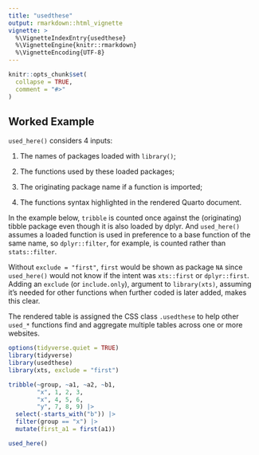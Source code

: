 ```yaml
---
title: "usedthese"
output: rmarkdown::html_vignette
vignette: >
  %\VignetteIndexEntry{usedthese}
  %\VignetteEngine{knitr::rmarkdown}
  %\VignetteEncoding{UTF-8}
---
```


```r
knitr::opts_chunk$set(
  collapse = TRUE,
  comment = "#>"
)
```

## Worked Example

`used_here()` considers 4 inputs:

1.  The names of packages loaded with `library()`;

2.  The functions used by these loaded packages;

3.  The originating package name if a function is imported;

4.  The functions syntax highlighted in the rendered Quarto document.

In the example below, `tribble` is counted once against the (originating) tibble package even though it is also loaded by dplyr. And `used_here()` assumes a loaded function is used in preference to a base function of the same name, so `dplyr::filter`, for example, is counted rather than `stats::filter`.

Without `exclude = "first"`, `first` would be shown as package `NA` since `used_here()` would not know if the intent was `xts::first` or `dplyr::first`. Adding an `exclude` (or `include.only`), argument to `library(xts)`, assuming it's needed for other functions when further coded is later added, makes this clear.

The rendered table is assigned the CSS class `.usedthese` to help other `used_*` functions find and aggregate multiple tables across one or more websites.

```r
options(tidyverse.quiet = TRUE)
library(tidyverse) 
library(usedthese)
library(xts, exclude = "first")

tribble(~group, ~a1, ~a2, ~b1,
        "x", 1, 2, 3,
        "x", 4, 5, 6,
        "y", 7, 8, 9) |> 
  select(-starts_with("b")) |> 
  filter(group == "x") |> 
  mutate(first_a1 = first(a1))

used_here()
```
